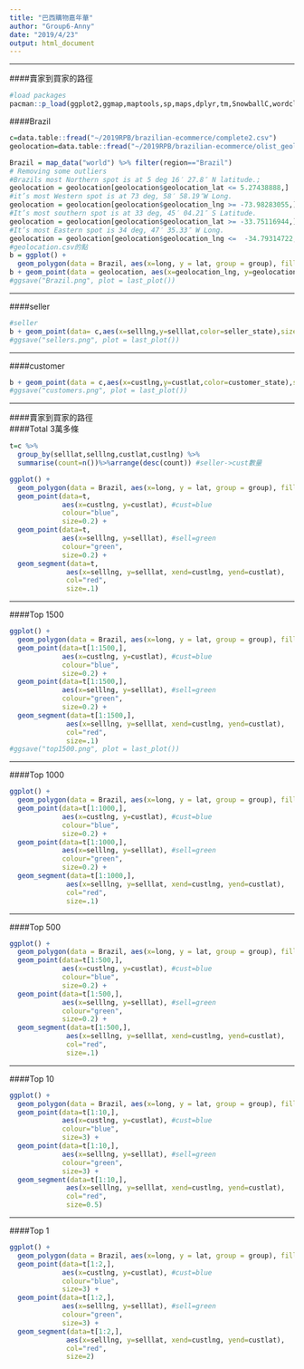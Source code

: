 ```yaml
---
title: "巴西購物嘉年華"
author: "Group6-Anny"
date: "2019/4/23"
output: html_document
---
```

<hr>
####賣家到買家的路徑
```r
#load packages
pacman::p_load(ggplot2,ggmap,maptools,sp,maps,dplyr,tm,SnowballC,wordcloud,RColorBrewer,plotly,Imap,ggrepel,tidyverse,geosphere,threejs,knitr,data.table,DT) 
```

####Brazil
```r
c=data.table::fread("~/2019RPB/brazilian-ecommerce/complete2.csv")
geolocation=data.table::fread("~/2019RPB/brazilian-ecommerce/olist_geolocation_dataset.csv")

Brazil = map_data("world") %>% filter(region=="Brazil")
# Removing some outliers
#Brazils most Northern spot is at 5 deg 16′ 27.8″ N latitude.;
geolocation = geolocation[geolocation$geolocation_lat <= 5.27438888,]
#it’s most Western spot is at 73 deg, 58′ 58.19″W Long.
geolocation = geolocation[geolocation$geolocation_lng >= -73.98283055,]
#It’s most southern spot is at 33 deg, 45′ 04.21″ S Latitude.
geolocation = geolocation[geolocation$geolocation_lat >= -33.75116944,]
#It’s most Eastern spot is 34 deg, 47′ 35.33″ W Long.
geolocation = geolocation[geolocation$geolocation_lng <=  -34.79314722,]
#geolocation.csv的點
b = ggplot() +
  geom_polygon(data = Brazil, aes(x=long, y = lat, group = group), fill="gray")#巴西地圖
b + geom_point(data = geolocation, aes(x=geolocation_lng, y=geolocation_lat, color=geolocation_state),size=0.2) 
#ggsave("Brazil.png", plot = last_plot())
```

<hr>
####seller
```r
#seller
b + geom_point(data= c,aes(x=selllng,y=selllat,color=seller_state),size=0.2)
#ggsave("sellers.png", plot = last_plot())
```

<hr>
####customer
```r
b + geom_point(data = c,aes(x=custlng,y=custlat,color=customer_state),size=0.2)
#ggsave("customers.png", plot = last_plot())
```

<hr>
####賣家到買家的路徑<br>
####Total 3萬多條
```r
t=c %>%
  group_by(selllat,selllng,custlat,custlng) %>%
  summarise(count=n())%>%arrange(desc(count)) #seller->cust數量

ggplot() +
  geom_polygon(data = Brazil, aes(x=long, y = lat, group = group), fill="gray") +
  geom_point(data=t,
             aes(x=custlng, y=custlat), #cust=blue
             colour="blue",
             size=0.2) +
  geom_point(data=t,
             aes(x=selllng, y=selllat), #sell=green
             colour="green",
             size=0.2) +
  geom_segment(data=t,
              aes(x=selllng, y=selllat, xend=custlng, yend=custlat),
              col="red",
              size=.1)
```


<hr>
####Top 1500
```r
ggplot() +
  geom_polygon(data = Brazil, aes(x=long, y = lat, group = group), fill="gray") +
  geom_point(data=t[1:1500,],
             aes(x=custlng, y=custlat), #cust=blue
             colour="blue",
             size=0.2) +
  geom_point(data=t[1:1500,],
             aes(x=selllng, y=selllat), #sell=green
             colour="green",
             size=0.2) +
  geom_segment(data=t[1:1500,],
              aes(x=selllng, y=selllat, xend=custlng, yend=custlat),
              col="red",
              size=.1)
#ggsave("top1500.png", plot = last_plot())
```

<hr>
####Top 1000
```r
ggplot() +
  geom_polygon(data = Brazil, aes(x=long, y = lat, group = group), fill="gray") +
  geom_point(data=t[1:1000,],
             aes(x=custlng, y=custlat), #cust=blue
             colour="blue",
             size=0.2) +
  geom_point(data=t[1:1000,],
             aes(x=selllng, y=selllat), #sell=green
             colour="green",
             size=0.2) +
  geom_segment(data=t[1:1000,],
              aes(x=selllng, y=selllat, xend=custlng, yend=custlat),
              col="red",
              size=.1)
```

<hr>
####Top 500
```r
ggplot() +
  geom_polygon(data = Brazil, aes(x=long, y = lat, group = group), fill="gray") +
  geom_point(data=t[1:500,],
             aes(x=custlng, y=custlat), #cust=blue
             colour="blue",
             size=0.2) +
  geom_point(data=t[1:500,],
             aes(x=selllng, y=selllat), #sell=green
             colour="green",
             size=0.2) +
  geom_segment(data=t[1:500,],
              aes(x=selllng, y=selllat, xend=custlng, yend=custlat),
              col="red",
              size=.1)
```
<hr>
####Top 10
```r
ggplot() +
  geom_polygon(data = Brazil, aes(x=long, y = lat, group = group), fill="gray") +
  geom_point(data=t[1:10,],
             aes(x=custlng, y=custlat), #cust=blue
             colour="blue",
             size=3) +
  geom_point(data=t[1:10,],
             aes(x=selllng, y=selllat), #sell=green
             colour="green",
             size=3) +
  geom_segment(data=t[1:10,],
              aes(x=selllng, y=selllat, xend=custlng, yend=custlat),
              col="red",
              size=0.5)
```

<hr>
####Top 1
```r
ggplot() +
  geom_polygon(data = Brazil, aes(x=long, y = lat, group = group), fill="gray") +
  geom_point(data=t[1:2,],
             aes(x=custlng, y=custlat), #cust=blue
             colour="blue",
             size=3) +
  geom_point(data=t[1:2,],
             aes(x=selllng, y=selllat), #sell=green
             colour="green",
             size=3) +
  geom_segment(data=t[1:2,],
              aes(x=selllng, y=selllat, xend=custlng, yend=custlat),
              col="red",
              size=2)
```





